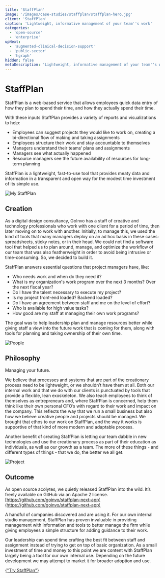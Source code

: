 ```yaml
---
title: 'StaffPlan'
image: '/images/case-studies/staffplan/staffplan-hero.jpg'
client: 'StaffPlan'
caption: 'Lightweight, informative management of your team''s work'
categories:
  - 'open-source'
  - 'enterprise'
upNext:
  - 'augmented-clinical-decision-support'
  - 'public-sector'
  - 'hgraph'
hidden: false
metaDescription: 'Lightweight, informative management of your team''s work'
---
```



# StaffPlan

StaffPlan is a web-based service that allows employees quick data entry of how they plan to spend their time, and how they actually spend their time. 

With these inputs StaffPlan provides a variety of reports and visualizations to help:

- Employees can suggest projects they would like to work on, creating a bi-directional flow of making and taking assignments
- Employees structure their work and stay accountable to themselves
- Managers understand their teams’ plans and assignments
- Managers see what actually happened
- Resource managers see the future availability of resources for long-term planning

StaffPlan is a lightweight, fast-to-use tool that provides meaty data and information in a transparent and open way for the modest time investment of its simple use.

![My StaffPlan](/images/case-studies/staffplan/staffplan_my_staffplan.jpg)  

## Creation

As a digital design consultancy, GoInvo has a staff of creative and technology professionals who work with one client for a period of time, then later moving on to work with another. Initially, to manage this, we used the kind of tools that many managers deploy on an ad hoc basis in these cases: spreadsheets, sticky notes, or in their head. We could not find a software tool that helped us to plan around, manage, and optimize the workflow of our team that was also featherweight in order to avoid being intrusive or time-consuming. So, we decided to build it.

StaffPlan answers essential questions that project managers have, like:

- Who needs work and when do they need it?
- What is my organization's work program over the next 3 months? Over the next fiscal year?
- Do I have the talent necessary to execute my project?
- Is my project front-end loaded? Backend loaded?
- Do I have an agreement between staff and me on the level of effort?
- Who is available for high value tasks?
- How good are my staff at managing their own work programs?

The goal was to help leadership plan and manage resources better while giving staff a view into the future work that is coming for them, along with tools for planning and taking ownership of their own time.

![People](/images/case-studies/staffplan/staffplan_people.jpg)

## Philosophy

Managing your future.

We believe that processes and systems that are part of the creationary process need to be lightweight, or we shouldn’t have them at all. Both our internal work and that we do with our clients is punctuated by tools that provide a flexible, lean exoskeleton. We also teach employees to think of themselves as entrepreneurs and, where StaffPlan is concerned, help them think like their own personal CFO’s with regard to their work and impact on the company. This reflects the way that we run a small business but also how we believe creative people and projects should be managed. We brought that ethos to our work on StaffPlan, and the way it works is supportive of that kind of more modern and adaptable process.

Another benefit of creating StaffPlan is letting our team dabble in new technologies and use the creationary process as part of their education as individuals, as well as our growth as a team. The more of these things - and different types of things - that we do, the better we all get.

![Project](/images/case-studies/staffplan/staffplan_project.jpg)

## Outcome

As open source acolytes, we quietly released StaffPlan into the wild. It’s freely available on GitHub via an Apache 2 license.  
[https://github.com/goinvo/staffplan-next-app](https://github.com/goinvo/staffplan-next-app)

A handful of companies discovered and are using it. For our own internal studio management, StaffPlan has proven invaluable in providing management with information and tools to better manage the firm while giving employees a simple structure for adding guidance to their work. 

Our leadership can spend time crafting the best fit between staff and assignment instead of trying to get on top of basic organization. As a small investment of time and money to this point we are content with StaffPlan largely being a tool for our own internal use. Depending on the future development we may attempt to market it for broader adoption and use.

<div class="text--center">
  <a
    href="https://staffplan.com/"
    target="blank"
    rel="noopener noreferrer"
    class="button button--secondary button--lg margin-bottom--double margin-right"
  >
    {"Try StaffPlan"}
  </a>
</div>
